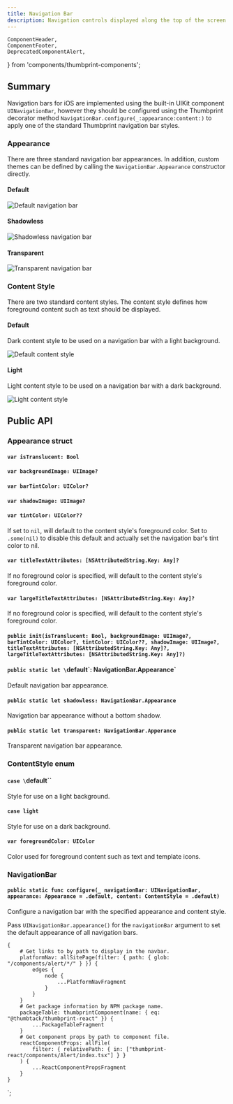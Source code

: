 ```yaml
---
title: Navigation Bar
description: Navigation controls displayed along the top of the screen.
---
```


    ComponentHeader,
    ComponentFooter,
    DeprecatedComponentAlert,
} from 'components/thumbprint-components';

<ComponentHeader data={props.data} />

## Summary

Navigation bars for iOS are implemented using the built-in UIKit component `UINavigationBar`,
however they should be configured using the Thumbprint decorator method `NavigationBar.configure(_:appearance:content:)`
to apply one of the standard Thumbprint navigation bar styles.

### Appearance

There are three standard navigation bar appearances. In addition, custom themes can be defined by calling
the `NavigationBar.Appearance` constructor directly.

#### Default

![Default navigation bar](/img/ios-navigation-bar-default.png)

#### Shadowless

![Shadowless navigation bar](/img/ios-navigation-bar-shadowless.png)

#### Transparent

![Transparent navigation bar](/img/ios-navigation-bar-transparent.png)

### Content Style

There are two standard content styles. The content style defines how foreground content such as text
should be displayed.

#### Default

Dark content style to be used on a navigation bar with a light background.

![Default content style](/img/ios-navigation-bar-default.png)

#### Light

Light content style to be used on a navigation bar with a dark background.

![Light content style](/img/ios-navigation-bar-transparent.png)

## Public API

### Appearance struct

#### `var isTranslucent: Bool`

#### `var backgroundImage: UIImage?`

#### `var barTintColor: UIColor?`

#### `var shadowImage: UIImage?`

#### `var tintColor: UIColor??`

If set to `nil`, will default to the content style's foreground color. Set to `.some(nil)` to
disable this default and actually set the navigation bar's tint color to nil.

#### `var titleTextAttributes: [NSAttributedString.Key: Any]?`

If no foreground color is specified, will default to the content style's foreground color.

#### `var largeTitleTextAttributes: [NSAttributedString.Key: Any]?`

If no foreground color is specified, will default to the content style's foreground color.

#### `public init(isTranslucent: Bool, backgroundImage: UIImage?, barTintColor: UIColor?, tintColor: UIColor??, shadowImage: UIImage?, titleTextAttributes: [NSAttributedString.Key: Any]?, largeTitleTextAttributes: [NSAttributedString.Key: Any]?)`

#### `public static let \`default\`: NavigationBar.Appearance`

Default navigation bar appearance.

#### `public static let shadowless: NavigationBar.Appearance`

Navigation bar appearance without a bottom shadow.

#### `public static let transparent: NavigationBar.Apperance`

Transparent navigation bar appearance.

### ContentStyle enum

#### `case \`default\``

Style for use on a light background.

#### `case light`

Style for use on a dark background.

#### `var foregroundColor: UIColor`

Color used for foreground content such as text and template icons.

### NavigationBar

#### `public static func configure(_ navigationBar: UINavigationBar, appearance: Appearance = .default, content: ContentStyle = .default)`

Configure a navigation bar with the specified appearance and content style.

Pass `UINavigationBar.appearance()` for the `navigationBar` argument to set the default appearance of all navigation bars.

<ComponentFooter data={props.data} />

    {
        # Get links to by path to display in the navbar.
        platformNav: allSitePage(filter: { path: { glob: "/components/alert/*/" } }) {
            edges {
                node {
                    ...PlatformNavFragment
                }
            }
        }
        # Get package information by NPM package name.
        packageTable: thumbprintComponent(name: { eq: "@thumbtack/thumbprint-react" }) {
            ...PackageTableFragment
        }
        # Get component props by path to component file.
        reactComponentProps: allFile(
            filter: { relativePath: { in: ["thumbprint-react/components/Alert/index.tsx"] } }
        ) {
            ...ReactComponentPropsFragment
        }
    }
`;
